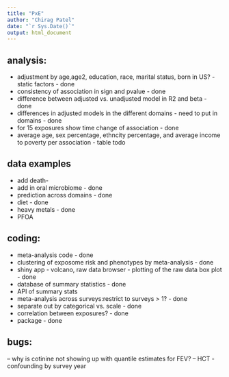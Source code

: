 ```yaml
---
title: "PxE"
author: "Chirag Patel"
date: "`r Sys.Date()`"
output: html_document
---
```




## analysis:

-   adjustment by age,age2, education, race, marital status, born in US? - static factors - done
-   consistency of association in sign and pvalue - done
-   difference between adjusted vs. unadjusted model in R2 and beta - done
-   differences in adjusted models in the different domains - need to put in domains - done
-   for 15 exposures show time change of association - done
-   average age, sex percentage, ethncity percentage, and average income to poverty per association - table todo



## data examples

-   add death-   
-   add in oral microbiome - done
-   prediction across domains - done
-   diet - done
-   heavy metals - done
-   PFOA

## coding:

-   meta-analysis code - done
-   clustering of exposome risk and phenotypes by meta-analysis - done
-   shiny app - volcano, raw data browser - plotting of the raw data box plot - done
-   database of summary statistics - done
-  API of summary stats
-   meta-analysis across surveys:restrict to surveys > 1? - done
-   separate out by categorical vs. scale - done
-   correlation between exposures? - done
-  package - done

## bugs:
-- why is cotinine not showing up with quantile estimates for FEV?
-- HCT - confounding by survey year

